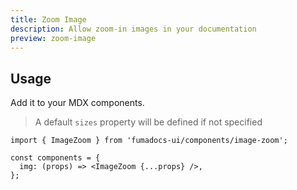 ```yaml
---
title: Zoom Image
description: Allow zoom-in images in your documentation
preview: zoom-image
---
```


## Usage

Add it to your MDX components.

> A default `sizes` property will be defined if not specified

```tsx
import { ImageZoom } from 'fumadocs-ui/components/image-zoom';

const components = {
  img: (props) => <ImageZoom {...props} />,
};
```
